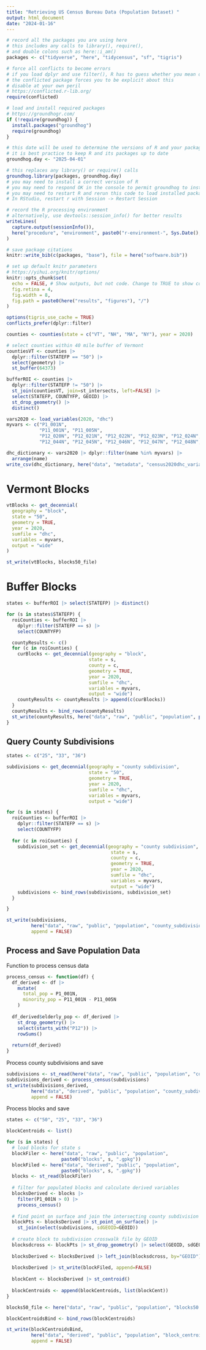 ```yaml
---
title: "Retrieving US Census Bureau Data (Population Dataset) "
output: html_document
date: "2024-01-16"
---
```


```r
# record all the packages you are using here
# this includes any calls to library(), require(),
# and double colons such as here::i_am()
packages <- c("tidyverse", "here", "tidycensus", "sf", "tigris")

# force all conflicts to become errors
# if you load dplyr and use filter(), R has to guess whether you mean dplyr::filter() or stats::filter()
# the conflicted package forces you to be explicit about this
# disable at your own peril
# https://conflicted.r-lib.org/
require(conflicted)

# load and install required packages
# https://groundhogr.com/
if (!require(groundhog)) {
  install.packages("groundhog")
  require(groundhog)
}

# this date will be used to determine the versions of R and your packages
# it is best practice to keep R and its packages up to date
groundhog.day <- "2025-04-01"

# this replaces any library() or require() calls
groundhog.library(packages, groundhog.day)
# you may need to install a correct version of R
# you may need to respond OK in the console to permit groundhog to install packages
# you may need to restart R and rerun this code to load installed packages
# In RStudio, restart r with Session -> Restart Session
```


```r
# record the R processing environment
# alternatively, use devtools::session_info() for better results
writeLines(
  capture.output(sessionInfo()),
  here("procedure", "environment", paste0("r-environment-", Sys.Date(), ".txt"))
)

# save package citations
knitr::write_bib(c(packages, "base"), file = here("software.bib"))

# set up default knitr parameters
# https://yihui.org/knitr/options/
knitr::opts_chunk$set(
  echo = FALSE, # Show outputs, but not code. Change to TRUE to show code as well
  fig.retina = 4,
  fig.width = 8,
  fig.path = paste0(here("results", "figures"), "/")
)

options(tigris_use_cache = TRUE)
conflicts_prefer(dplyr::filter)
```


```r
counties <- counties(state = c("VT", "NH", "MA", "NY"), year = 2020)
```


```r
# select counties within 40 mile buffer of Vermont
countiesVT <- counties |> 
  dplyr::filter(STATEFP == "50") |> 
  select(geometry) |> 
  st_buffer(64373)

bufferROI <- counties |> 
  dplyr::filter(STATEFP != "50") |> 
  st_join(countiesVT, join=st_intersects, left=FALSE) |> 
  select(STATEFP, COUNTYFP, GEOID) |> 
  st_drop_geometry() |> 
  distinct()
```


```r
vars2020 <- load_variables(2020, "dhc")
myvars <- c("P1_001N", 
            "P11_001N", "P11_005N", 
            "P12_020N", "P12_021N", "P12_022N", "P12_023N", "P12_024N", "P12_025N",
            "P12_044N", "P12_045N", "P12_046N", "P12_047N", "P12_048N", "P12_049N")

dhc_dictionary <- vars2020 |> dplyr::filter(name %in% myvars) |> 
  arrange(name)
write_csv(dhc_dictionary, here("data", "metadata", "census2020dhc_variables.csv"))

```

# Vermont Blocks

```r
vtBlocks <- get_decennial(
  geography = "block",
  state = "50",
  geometry = TRUE,
  year = 2020,
  sumfile = "dhc",
  variables = myvars,
  output = "wide"
)

st_write(vtBlocks, blocks50_file)
```

# Buffer Blocks

```r
states <- bufferROI |> select(STATEFP) |> distinct()

for (s in states$STATEFP) {
  roiCounties <- bufferROI |> 
    dplyr::filter(STATEFP == s) |> 
    select(COUNTYFP)

  countyResults <- c()  
  for (c in roiCounties) {
    curBlocks <- get_decennial(geography = "block",
                              state = s,
                              county = c,
                              geometry = TRUE,
                              year = 2020,
                              sumfile = "dhc",
                              variables = myvars,
                              output = "wide")
    countyResults <- countyResults |> append(c(curBlocks))
  }
  countyResults <- bind_rows(countyResults)
  st_write(countyResults, here("data", "raw", "public", "population", paste0("blocks", s, ".gpkg")))
}

```

## Query County Subdivisions

```r
states <- c("25", "33", "36")

subdivisions <- get_decennial(geography = "county subdivision",
                              state = "50",
                              geometry = TRUE,
                              year = 2020,
                              sumfile = "dhc",
                              variables = myvars,
                              output = "wide")

for (s in states) {
  roiCounties <- bufferROI |> 
    dplyr::filter(STATEFP == s) |> 
    select(COUNTYFP)
  
  for (c in roiCounties) {
    subdivision_set <- get_decennial(geography = "county subdivision",
                                      state = s,
                                      county = c,
                                      geometry = TRUE,
                                      year = 2020,
                                      sumfile = "dhc",
                                      variables = myvars,
                                      output = "wide")
    subdivisions <- bind_rows(subdivisions, subdivision_set)
  }

}

st_write(subdivisions, 
         here("data", "raw", "public", "population", "county_subdivisions.gpkg"),
         append = FALSE)
```

## Process and Save Population Data

Function to process census data

```r
process_census <- function(df) {
  df_derived <- df |>
    mutate(
      total_pop = P1_001N,
      minority_pop = P11_001N - P11_005N
    )
  
  df_derived$elderly_pop <- df_derived |>
    st_drop_geometry() |>
    select(starts_with("P12")) |>
    rowSums()
  
  return(df_derived)
}
```

Process county subdivisions and save

```r
subdivisions <- st_read(here("data", "raw", "public", "population", "county_subdivisions.gpkg"))
subdivisions_derived <- process_census(subdivisions)
st_write(subdivisions_derived, 
         here("data", "derived", "public", "population", "county_subdivisions.gpkg"),
         append = FALSE)
```

Process blocks and save

```r
states <- c("50", "25", "33", "36")

blockCentroids <- list()

for (s in states) {
  # load blocks for state s
  blockFiler <- here("data", "raw", "public", "population", 
                    paste0("blocks", s, ".gpkg"))
  blockFiled <- here("data", "derived", "public", "population", 
                    paste0("blocks", s, ".gpkg"))
  blocks <- st_read(blockFiler)
  
  # filter for populated blocks and calculate derived variables
  blocksDerived <- blocks |> 
    filter(P1_001N > 0) |> 
    process_census()
  
  # find point on surface and join the intersecting county subdivision ID
  blockPts <- blocksDerived |> st_point_on_surface() |> 
    st_join(select(subdivisions, sdGEOID=GEOID))
  
  # create block to subdivision crosswalk file by GEOID
  blocksdcross <- blockPts |> st_drop_geometry() |> select(GEOID, sdGEOID)
  
  blocksDerived <- blocksDerived |> left_join(blocksdcross, by="GEOID")
  
  blocksDerived |> st_write(blockFiled, append=FALSE)
  
  blockCent <- blocksDerived |> st_centroid()
  
  blockCentroids <- append(blockCentroids, list(blockCent))
}

blocks50_file <- here("data", "raw", "public", "population", "blocks50.gpkg")

blockCentroidsBind <- bind_rows(blockCentroids)

st_write(blockCentroidsBind, 
         here("data", "derived", "public", "population", "block_centroids.gpkg"),
         append = FALSE)
```
